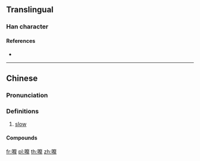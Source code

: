 {{character info/new}}
==Translingual==

===Han character===
{{Han char|rn=30|rad=口|as=15|sn=18|four=|canj=RIDQ|ids=⿰口摩}}

====References====
* {{Han ref|kx=0213.171|hdz=10700.141|uh=56A4|ud=22180}}

----

==Chinese==
{{zh-forms}}

===Pronunciation===
{{zh-pron
|c=mo1
|cat=adj
}}

===Definitions===
{{zh-hanzi}}

# {{lb|zh|Cantonese|_|slang}} [[slow]]

====Compounds====
{{zh-der|嚤囉}}

[[fr:嚤]]
[[pl:嚤]]
[[th:嚤]]
[[zh:嚤]]